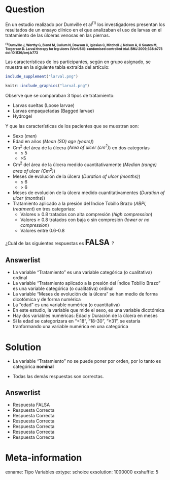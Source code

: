 Question
========
En un estudio realizado por Dumville et al<sup>(1)</sup> los investigadores presentan los resultados de un ensayo clínico en el que analizaban el uso de larvas en el tratamiento de las úlceras venosas en las piernas.


<h1 style="font-size:10px;"><sup>(1)</sup>Dumville J, Worthy G, Bland M, Cullum N, Dowson C, Iglesias C, Mitchell J, Nelson A, O Soares M, Torgerson D. Larval therapy for leg ulcers (VenUS II): randomised controlled trial. BMJ 2009;338:b773 doi:10.1136/bmj.b773 </h1>

Las características de los participantes, según en grupo asignado, se muestra en la siguiente tabla extraída del artículo:


```r
include_supplement("larval.png")
```

```r
knitr::include_graphics("larval.png")
```



Observe que se comparaban 3 tipos de tratamiento:

* Larvas sueltas (Loose larvae)
* Larvas empaquetadas (Bagged larvae)
* Hydrogel


Y que las características de los pacientes que se muestran son:

* Sexo (*men*)
* Edad en años (*Mean (SD) age (years)*)
* Cm<sup>2</sup>  del área de la úlcera (*Area of ulcer (cm<sup>2</sup>)*) en dos categorías
  +  <span>&le;</span> 5
  +  <span>&gt;</span>5
* Cm<sup>2</sup> del área de la úlcera medido cuantitativamente (*Median (range) area of ulcer (Cm<sup>2</sup>)*)
* Meses de evolución de la úlcera (*Duration of ulcer (months)*) 
  +  <span>&le;</span> 6
  + <span>&gt;</span> 6
* Meses de evolución de la úlcera medido cuantitativamentes (*Duration of ulcer (months)*) 
* Tratamiento aplicado a la presión del Índice Tobillo Brazo (*ABPI, treatment*) en tres categorías:
  + Valores <span>&ge;</span> 0.8 tratados con alta compresión (*high compression*)
  + Valores <span>&ge;</span> 0.8 tratados con baja o sin compresión (*lower or no compression*)
  + Valores entre 0.6-0.8

¿Cuál de las siguientes respuestas es <font size="5"> **FALSA** </font>?

Answerlist
----------
* La variable "Tratamiento" es una variable categórica (o cualitativa) ordinal
* La variable "Tratamiento aplicado a la presión del Índice Tobillo Brazo" es una variable categórica (o cualitativa) ordinal
* La variable "Meses de evolución de la úlcera" se han medio de forma dicotómica y de forma numérica
* La "edad" es una variable numérica (o cuantitativa)
* En este estudio, la variable que mide el sexo, es una variable dicotómica
* Hay dos variables numéricas: Edad y Duración de la úlcera en meses
* Si la edad se categorizara en "<span>&lt;</span>18", "18-30", "<span>&ge;</span>31", se estaría tranformando una variable numérica en una categórica

Solution
========
* La variable "Tratamiento" no se puede poner por orden, por lo tanto es categórica **nominal**

* Todas las demás respuestas son correctas.

Answerlist
----------
* Respuesta FALSA
* Respuesta Correcta
* Respuesta Correcta
* Respuesta Correcta
* Respuesta Correcta
* Respuesta Correcta
* Respuesta Correcta



Meta-information
================
exname: Tipo Variables
extype: schoice
exsolution: 1000000
exshuffle: 5
